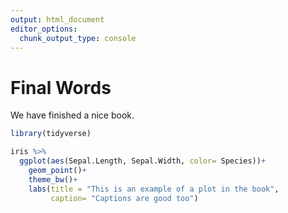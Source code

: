 ```yaml
---
output: html_document
editor_options: 
  chunk_output_type: console
---
```

# Final Words

We have finished a nice book.


```r
library(tidyverse)

iris %>% 
  ggplot(aes(Sepal.Length, Sepal.Width, color= Species))+
    geom_point()+
    theme_bw()+
    labs(title = "This is an example of a plot in the book",
         caption= "Captions are good too")


```

